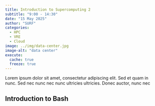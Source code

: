 ```yaml
---
title: Introduction to Supercomputing 2 
subtitle: "9:00 - 14:30"
date: "15 May 2025"
author: "SURF"
categories:
  - HPC
  - VRE
  - Cloud
image: ../img/data-center.jpg
image-alt: "data center"
execute: 
  cache: true
  freeze: true
---
```


Lorem ipsum dolor sit amet, consectetur adipiscing elit. Sed et quam in nunc. Sed nec nunc nec nunc ultricies ultricies. Donec auctor, nunc nec

## Introduction to Bash

